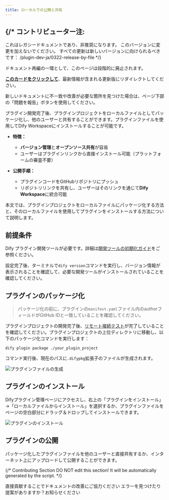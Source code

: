 ```yaml
---
title: ローカルでの公開と共有
---
```



{/* 
  コントリビューター注:
  ----------------
  これはレガシードキュメントであり、非推奨になります。
  このバージョンに変更を加えないでください。
  すべての更新は新しいバージョンに向けられるべきです：
  /plugin-dev-ja/0322-release-by-file
*/}

<Card title="このドキュメントはまもなく非推奨になります" icon="circle-exclamation" href="/plugin-dev-ja/0322-release-by-file">
  <p>ドキュメント再編の一環として、このページは段階的に廃止されます。</p>
  
  <p><u><b>このカードをクリックして</b></u>、最新情報が含まれる更新版にリダイレクトしてください。</p>
  
  <p>新しいドキュメントに不一致や改善が必要な箇所を見つけた場合は、ページ下部の「問題を報告」ボタンを使用してください。</p>
</Card>

プラグイン開発完了後、プラグインプロジェクトをローカルファイルとしてパッケージ化し、他のユーザーと共有することができます。プラグインファイルを使用してDify Workspaceにインストールすることが可能です。

* **特徴：**
  - **バージョン管理**と**オープンソース共有**が容易
  - ユーザーはプラグインリンクから直接インストール可能（プラットフォームの審査不要）

* **公開手順：**
  - プラグインコードをGitHubリポジトリにプッシュ
  - リポジトリリンクを共有し、ユーザーはそのリンクを通じて**Dify Workspace**に統合可能

本文では、プラグインプロジェクトをローカルファイルにパッケージ化する方法と、そのローカルファイルを使用してプラグインをインストールする方法について説明します。

## 前提条件

Dify プラグイン開発ツールが必要です。詳細は[開発ツールの初期化ガイド](/ja-jp/plugins/quick-start/develop-plugins/initialize-development-tools)をご参照ください。

設定完了後、ターミナルで`dify version`コマンドを実行し、バージョン情報が表示されることを確認して、必要な開発ツールがインストールされていることを確認してください。

## プラグインのパッケージ化

> パッケージ化の前に、プラグインの`manifest.yaml`ファイル内のauthorフィールドがGitHub IDと一致していることを確認してください。

プラグインプロジェクトの開発完了後、[リモート接続テスト](/ja-jp/plugins/quick-start/develop-plugins/extension-plugin)が完了していることを確認してください。プラグインプロジェクトの上位ディレクトリに移動し、以下のパッケージ化コマンドを実行します：

  `dify plugin package ./your_plugin_project`

コマンド実行後、現在のパスに`.difypkg`拡張子のファイルが生成されます。

![プラグインファイルの生成](https://assets-docs.dify.ai/2025/01/4bf1c22ec303b85a2148fe729336ea90.png)

## プラグインのインストール

Difyプラグイン管理ページにアクセスし、右上の「プラグインをインストール」→「ローカルファイルからインストール」を選択するか、プラグインファイルをページの空白部分にドラッグ＆ドロップしてインストールできます。

![プラグインのインストール](https://assets-docs.dify.ai/2025/01/dc35c28d675ad4879d5638116d485d30.png)

## プラグインの公開

パッケージ化したプラグインファイルを他のユーザーと直接共有するか、インターネット上にアップロードして公開することができます。

{/*
Contributing Section
DO NOT edit this section!
It will be automatically generated by the script.
*/}

<CardGroup cols="2">
    <Card
        title="このページを編集する"
        icon="pen-to-square"
        href="https://github.com/langgenius/dify-docs-mintlify/edit/main/ja-jp/plugins/publish-plugins/package-plugin-file-and-publish.mdx"
    >
        直接貢献することでドキュメントの改善にご協力ください
    </Card>
    <Card
        title="問題を報告する"
        icon="github"
        href="https://github.com/langgenius/dify-docs-mintlify/issues/new?title=ドキュメントの問題%3A%20ge-plugin-file-and-publ&body=%23%23%20問題の説明%0A%3C%21--%20発見した問題について簡単に説明してください%20--%3E%0A%0A%23%23%20ページリンク%0Ahttps%3A%2F%2Fgithub.com%2Flanggenius%2Fdify-docs-mintlify%2Fblob%2Fmain%2Fja-jp/plugins/publish-plugins%2Fpackage-plugin-file-and-publish.mdx%0A%0A%23%23%20提案される変更%0A%3C%21--%20特定の変更案がある場合は、ここで説明してください%20--%3E%0A%0A%3C%21--%20ドキュメントの品質向上にご協力いただきありがとうございます！%20--%3E"
    >
        エラーを見つけたり提案がありますか？お知らせください
    </Card>
</CardGroup>
